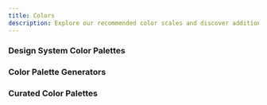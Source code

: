 ```yaml
---
title: Colors
description: Explore our recommended color scales and discover additional resources to enhance your color knowledge.
---
```


### Design System Color Palettes

<Cards>
  <CustomCard
    title="Altassian"
    icon="/resources/colors/atlassian.svg"
    description="Start designing and developing beautiful product experiences with Atlassian Design System UI foundations, components, and standards."
    href="https://atlassian.design/foundations/color-new"
  />
  <CustomCard
    title="Bootstrap"
    icon="/resources/colors/bootstrap.png"
    description="Bootstrap is supported by an extensive color system that themes our styles and components. This enables more comprehensive customization and extension for any project."
    href="https://getbootstrap.com/docs/5.3/customize/color/#all-colors"
  />
  <CustomCard
    title="Geist"
    icon="/resources/colors/vercel-icon-dark.png"
    description="Vercel’s design system called Geist. Made for building consistent and delightful web experiences."
    href="https://vercel.com/geist/colors"
  />
  <CustomCard
    title="Material UI"
    icon="/resources/colors/materialui.svg"
    description="Convey meaning through color. Out of the box you get access to all colors in the Material Design guidelines."
    href="https://mui.com/material-ui/customization/color/#color-palette"
  />
  <CustomCard
    title="Tailwindcss"
    icon="/resources/colors/tailwindcss.svg"
    description="Customizing the default color palette for your project."
    href="https://tailwindcss.com/docs/customizing-colors"
  />
</Cards>

### Color Palette Generators

<Cards>
  <CustomCard
    title="AI Colors"
    description="Create cool and unique color palettes with our AI-powered color palette generator. Browse, edit, and visualize your palettes to find the perfect combination for your project."
    href="https://aicolors.co/"
  />
  <CustomCard
    title="Coolors"
    icon="/resources/colors/coolors.png"
    description="Generate or browse beautiful color combinations for your designs."
    href="https://coolors.co"
  />
  <CustomCard
    title="Huemint"
    icon="/resources/colors/huemint.svg"
    description="Generate a unique 3-accent palette for your website."
    href="https://huemint.com/"
  />
  <CustomCard
    title="Color Generator – Kigen"
    icon="/resources/colors/kigen-color.png"
    description="Generate beautiful color palettes for your design system."
    href="https://kigen.design/color"
  />
  <CustomCard
    title="Khroma"
    icon="/resources/colors/khroma.png"
    description="Khroma is the fastest way to discover, search, and save color combos and palettes you'll love. Discover a personalized AI-powered color tool for designers to find the perfect color scheme."
    href="https://www.khroma.co/"
  />
  <CustomCard
    title="Paletton"
    icon="/resources/colors/paletton.png"
    description="In love with colors, since 2002. A designer tool for creating color combinations that work together well. Formerly known as Color Scheme Designer. Use the color wheel to create great color palettes."
    href="https://paletton.com/"
  />
  <CustomCard
    title="Pigment"
    description="A unique way to generate fresh and vibrant colors based on lighting and pigment, instead of math. Find a beautiful, free color palette in seconds to kick off your next project."
    href="https://pigment.shapefactory.co/"
  />
  <CustomCard
    title="Spectr"
    icon="/resources/colors/spectr.svg"
    description="Upload an image to generate a tailwindcss color palette and shadcn theme."
    href="https://spectr.irung.me/"
  />
  <CustomCard
    title="UI Color"
    icon="/resources/colors/uicolor.png"
    description="Generate, edit, save and share Tailwind CSS color shades based on a given hexcode or HSL color."
    href="https://uicolors.app"
  />
</Cards>

### Curated Color Palettes

<Cards>
  <CustomCard
    title="Color Hunt"
    icon="/resources/colors/color-hunt.png"
    description="Discover the newest hand-picked color palettes of Color Hunt. Get color inspiration for your design and art projects."
    href="https://colorhunt.co/"
  />
  <CustomCard
    title="Color Palettes"
    icon="/resources/colors/hyper-color.png"
    description="A curated collection of beautiful Tailwind CSS gradients using the full range of Tailwind CSS colors. Easily copy and paste the class names, CSS or even save the gradients as an image."
    href="https://hypercolor.dev/"
  />
  <CustomCard
    title="Colorsinspo"
    icon="/resources/colors/colorsinspo.png"
    description="Colorsinspo is all in one resource to find everything about colors with extreme ease. Also, you will get Freebies, Inspirations, Color Tools, Gradients and thousands of trendy hand-picked color palettes."
    href="https://colorsinspo.com"
  />
  <CustomCard
    title="Colorsss"
    icon="/resources/colors/colorsss.png"
    description="Colors inpirations for graphic designers, UI/UX designers, artists. We curates awesome color palettes, gradients and tool to help you find great colors."
    href="https://colorsss.com/"
  />
  <CustomCard
    title="Flat UI Colors"
    icon="/resources/colors/flatuicolors.png"
    description="280 handpicked colors ready for COPY & PASTE"
    href="https://flatuicolors.com/"
  />
  <CustomCard
    title="Happy Hues"
    icon="/resources/colors/happy-hues.png"
    description="See color palette inspiration on a real example website. As you click on different palettes every color on this site updates to give you context of how that color could be used for your design or illustration projects."
    href="https://www.happyhues.co/"
  />
</Cards>
